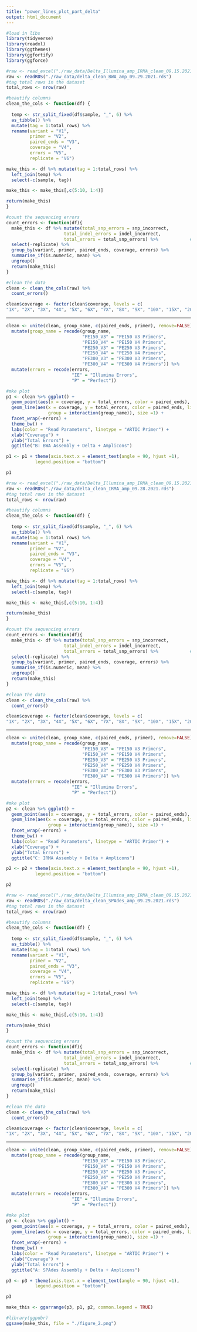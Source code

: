 ---
title: "power_lines_plot_part_delta"
output: html_document
---

```{r}
#load in libs
library(tidyverse)
library(readxl)
library(ggthemes)
library(ggfortify)
library(ggforce)
```

```{r}
#raw <- read_excel("./raw_data/Delta_Illumina_amp_IRMA_clean_09.15.2021.xlsx")
raw <- readRDS("./raw_data/delta_clean_BWA_amp_09.29.2021.rds")
#tag total rows in the dataset
total_rows <- nrow(raw)
```

```{r}
#beautify columns
clean_the_cols <- function(df) {
  
  temp <- str_split_fixed(df$sample, "_", 6) %>% 
  as_tibble() %>%
  mutate(tag = 1:total_rows) %>% 
  rename(variant = "V1",
         primer = "V2",
         paired_ends = "V3",
         coverage = "V4",
         errors = "V5",
         replicate = "V6")

make_this <- df %>% mutate(tag = 1:total_rows) %>%
  left_join(temp) %>%
  select(-c(sample, tag))

make_this <- make_this[,c(5:10, 1:4)]

return(make_this)
}

#count the sequencing errors
count_errors <- function(df){
  make_this <- df %>% mutate(total_snp_errors = snp_incorrect,
                      total_indel_errors = indel_incorrect,
                      total_errors = total_snp_errors) %>%            # for not total errors = only SNP errors
  select(-replicate) %>%
  group_by(variant, primer, paired_ends, coverage, errors) %>%
  summarise_if(is.numeric, mean) %>%
  ungroup()
  return(make_this)
}
```

```{r}
#clean the data
clean <- clean_the_cols(raw) %>%
  count_errors()

clean$coverage <- factor(clean$coverage, levels = c(
"1X", "2X", "3X", "4X", "5X", "6X", "7X", "8X", "9X", "10X", "15X", "20X", "25X", "30X", "35X", "40X", "45X", "50X", "75X","100X"))
```

**********************************************************************************************************************************

```{r}
clean <- unite(clean, group_name, c(paired_ends, primer), remove=FALSE) %>%
  mutate(group_name = recode(group_name,
                             "PE150_V3" = "PE150 V3 Primers",
                             "PE150_V4" = "PE150 V4 Primers",
                             "PE250_V3" = "PE250 V3 Primers",
                             "PE250_V4" = "PE250 V4 Primers",
                             "PE300_V3" = "PE300 V3 Primers",
                             "PE300_V4" = "PE300 V4 Primers")) %>%
  mutate(errors = recode(errors,
                         "IE" = "Illumina Errors",
                         "P" = "Perfect"))
```


```{r, fig.width=8}
#mke plot
p1 <- clean %>% ggplot() +
  geom_point(aes(x = coverage, y = total_errors, color = paired_ends), size = 2) +
  geom_line(aes(x = coverage, y = total_errors, color = paired_ends, linetype = primer, 
                group = interaction(group_name)), size =1) +
  facet_wrap(~errors) +
  theme_bw() +
  labs(color = "Read Parameters", linetype = "ARTIC Primer") +
  xlab("Coverage") +
  ylab("Total Errors") +
  ggtitle("B: BWA Assembly + Delta + Amplicons")

p1 <- p1 + theme(axis.text.x = element_text(angle = 90, hjust =1),
           legend.position = "bottom")

p1
```

```{r}
#raw <- read_excel("./raw_data/Delta_Illumina_amp_IRMA_clean_09.15.2021.xlsx")
raw <- readRDS("./raw_data/delta_clean_IRMA_amp_09.28.2021.rds")
#tag total rows in the dataset
total_rows <- nrow(raw)
```

```{r}
#beautify columns
clean_the_cols <- function(df) {
  
  temp <- str_split_fixed(df$sample, "_", 6) %>% 
  as_tibble() %>%
  mutate(tag = 1:total_rows) %>% 
  rename(variant = "V1",
         primer = "V2",
         paired_ends = "V3",
         coverage = "V4",
         errors = "V5",
         replicate = "V6")

make_this <- df %>% mutate(tag = 1:total_rows) %>%
  left_join(temp) %>%
  select(-c(sample, tag))

make_this <- make_this[,c(5:10, 1:4)]

return(make_this)
}

#count the sequencing errors
count_errors <- function(df){
  make_this <- df %>% mutate(total_snp_errors = snp_incorrect,
                      total_indel_errors = indel_incorrect,
                      total_errors = total_snp_errors) %>%            # for not total errors = only SNP errors
  select(-replicate) %>%
  group_by(variant, primer, paired_ends, coverage, errors) %>%
  summarise_if(is.numeric, mean) %>%
  ungroup()
  return(make_this)
}
```

```{r}
#clean the data
clean <- clean_the_cols(raw) %>%
  count_errors()

clean$coverage <- factor(clean$coverage, levels = c(
"1X", "2X", "3X", "4X", "5X", "6X", "7X", "8X", "9X", "10X", "15X", "20X", "25X", "30X", "35X", "40X", "45X", "50X", "75X","100X"))
```

**********************************************************************************************************************************

```{r}
clean <- unite(clean, group_name, c(paired_ends, primer), remove=FALSE) %>%
  mutate(group_name = recode(group_name,
                             "PE150_V3" = "PE150 V3 Primers",
                             "PE150_V4" = "PE150 V4 Primers",
                             "PE250_V3" = "PE250 V3 Primers",
                             "PE250_V4" = "PE250 V4 Primers",
                             "PE300_V3" = "PE300 V3 Primers",
                             "PE300_V4" = "PE300 V4 Primers")) %>%
  mutate(errors = recode(errors,
                         "IE" = "Illumina Errors",
                         "P" = "Perfect"))
```


```{r, fig.width=8}
#mke plot
p2 <- clean %>% ggplot() +
  geom_point(aes(x = coverage, y = total_errors, color = paired_ends), size = 2) +
  geom_line(aes(x = coverage, y = total_errors, color = paired_ends, linetype = primer, 
                group = interaction(group_name)), size =1) +
  facet_wrap(~errors) +
  theme_bw() +
  labs(color = "Read Parameters", linetype = "ARTIC Primer") +
  xlab("Coverage") +
  ylab("Total Errors") +
  ggtitle("C: IRMA Assembly + Delta + Amplicons")

p2 <- p2 + theme(axis.text.x = element_text(angle = 90, hjust =1),
           legend.position = "bottom")

p2
```



```{r}
#raw <- read_excel("./raw_data/Delta_Illumina_amp_IRMA_clean_09.15.2021.xlsx")
raw <- readRDS("./raw_data/delta_clean_SPAdes_amp_09.29.2021.rds")
#tag total rows in the dataset
total_rows <- nrow(raw)
```

```{r}
#beautify columns
clean_the_cols <- function(df) {
  
  temp <- str_split_fixed(df$sample, "_", 6) %>% 
  as_tibble() %>%
  mutate(tag = 1:total_rows) %>% 
  rename(variant = "V1",
         primer = "V2",
         paired_ends = "V3",
         coverage = "V4",
         errors = "V5",
         replicate = "V6")

make_this <- df %>% mutate(tag = 1:total_rows) %>%
  left_join(temp) %>%
  select(-c(sample, tag))

make_this <- make_this[,c(5:10, 1:4)]

return(make_this)
}

#count the sequencing errors
count_errors <- function(df){
  make_this <- df %>% mutate(total_snp_errors = snp_incorrect,
                      total_indel_errors = indel_incorrect,
                      total_errors = total_snp_errors) %>%            # for not total errors = only SNP errors
  select(-replicate) %>%
  group_by(variant, primer, paired_ends, coverage, errors) %>%
  summarise_if(is.numeric, mean) %>%
  ungroup()
  return(make_this)
}
```

```{r}
#clean the data
clean <- clean_the_cols(raw) %>%
  count_errors()

clean$coverage <- factor(clean$coverage, levels = c(
"1X", "2X", "3X", "4X", "5X", "6X", "7X", "8X", "9X", "10X", "15X", "20X", "25X", "30X", "35X", "40X", "45X", "50X", "75X","100X"))
```

**********************************************************************************************************************************

```{r}
clean <- unite(clean, group_name, c(paired_ends, primer), remove=FALSE) %>%
  mutate(group_name = recode(group_name,
                             "PE150_V3" = "PE150 V3 Primers",
                             "PE150_V4" = "PE150 V4 Primers",
                             "PE250_V3" = "PE250 V3 Primers",
                             "PE250_V4" = "PE250 V4 Primers",
                             "PE300_V3" = "PE300 V3 Primers",
                             "PE300_V4" = "PE300 V4 Primers")) %>%
  mutate(errors = recode(errors,
                         "IE" = "Illumina Errors",
                         "P" = "Perfect"))
```


```{r, fig.width=8}
#mke plot
p3 <- clean %>% ggplot() +
  geom_point(aes(x = coverage, y = total_errors, color = paired_ends), size = 2) +
  geom_line(aes(x = coverage, y = total_errors, color = paired_ends, linetype = primer, 
                group = interaction(group_name)), size =1) +
  facet_wrap(~errors) +
  theme_bw() +
  labs(color = "Read Parameters", linetype = "ARTIC Primer") +
  xlab("Coverage") +
  ylab("Total Errors") +
  ggtitle("A: SPAdes Assembly + Delta + Amplicons")

p3 <- p3 + theme(axis.text.x = element_text(angle = 90, hjust =1),
           legend.position = "bottom")

p3
```


```{r, fig.width=10}
make_this <- ggarrange(p3, p1, p2, common.legend = TRUE)

#library(ggpubr)
ggsave(make_this, file = "./figure_2.png")

```







